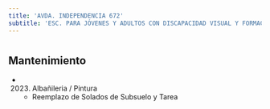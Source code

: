 ```yaml
---
title: 'AVDA. INDEPENDENCIA 672'
subtitle: 'ESC. PARA JÓVENES Y ADULTOS CON DISCAPACIDAD VISUAL Y FORMACIÓN INTEGRAL N° 37 FRANCISCO GATTI'
---
```


#


## Mantenimiento

*  (2023) Albañileria / Pintura 
    + Reemplazo de Solados de Subsuelo y Tarea



